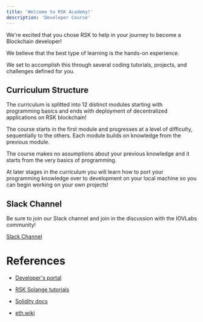 ---
title: 'Welcome to RSK Academy!'
description: 'Developer Course'
---

We're excited that you chose RSK to help in your journey to become a Blockchain developer!

We believe that the best type of learning is the hands-on experience.

We set to accomplish this through several coding tutorials, projects, and challenges defined for you.

## Curriculum Structure

The curriculum is splitted into
12
distinct modules starting with programming basics and ends with deployment of decentralized applications on RSK blockchain!

The course starts in the first module and progresses at a level of difficulty, sequentially to the others.
Each module builds on knowledge from the previous module.

The course makes no assumptions about your previous knowledge and it starts from the very basics of programming.

At later stages in the curriculum you will learn how to port your programming knowledge over to development on your local machine so you can begin working on your own projects!

## Slack Channel

Be sure to join our Slack channel and join in the discussion with the IOVLabs community!

[Slack Channel](https://join.slack.com/t/open-rsk-dev/shared_invite/zt-kk3yfuc6-qn~DrpMLvADkAUu1pbAcZA)

# References

- [Developer's portal](https://developers.rsk.co/)

- [RSK Solange tutorials](https://rsk.solange.dev/)

- [Solidity docs](https://docs.soliditylang.org/)

- [eth.wiki](https://eth.wiki/)
